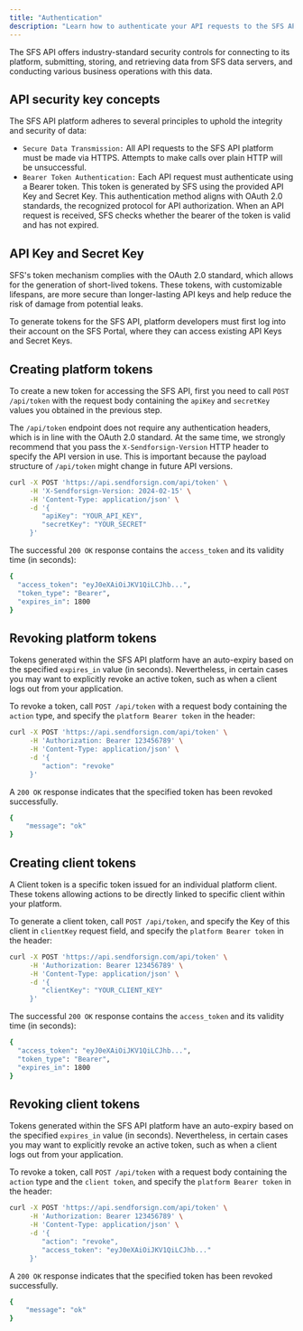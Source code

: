 ```yaml
---
title: "Authentication"
description: "Learn how to authenticate your API requests to the SFS API platform."
---
```


The SFS API offers industry-standard security controls for connecting to its platform, submitting, storing, 
and retrieving data from SFS data servers, and conducting various business operations with this data.

## API security key concepts

The SFS API platform adheres to several principles to uphold the integrity and security of data:

- `Secure Data Transmission:` All API requests to the SFS API platform must be made via HTTPS. Attempts to make 
calls over plain HTTP will be unsuccessful.
- `Bearer Token Authentication:` Each API request must authenticate using a Bearer token. This token is generated by 
SFS using the provided API Key and Secret Key. This authentication method aligns with OAuth 2.0 standards, 
the recognized protocol for API authorization. When an API request is received, 
SFS checks whether the bearer of the token is valid and has not expired.

## API Key and Secret Key

SFS's token mechanism complies with the OAuth 2.0 standard, which allows for the generation of short-lived tokens. 
These tokens, with customizable lifespans, are more secure than longer-lasting API keys and help reduce the risk of 
damage from potential leaks.

To generate tokens for the SFS API, platform developers must first log into their account on the SFS Portal, where 
they can access existing API Keys and Secret Keys.

## Creating platform tokens

To create a new token for accessing the SFS API, first you need to call `POST /api/token` with the request body 
containing the `apiKey` and `secretKey` values you obtained in the previous step.

The `/api/token` endpoint does not require any authentication headers, which is in line with the OAuth 2.0 standard. 
At the same time, we strongly recommend that you pass the `X-Sendforsign-Version` HTTP header to specify the API 
version in use. This is important because the payload structure of `/api/token` might change in future API versions.

```bash cURL
curl -X POST 'https://api.sendforsign.com/api/token' \
     -H 'X-Sendforsign-Version: 2024-02-15' \
     -H 'Content-Type: application/json' \
     -d '{
        "apiKey": "YOUR_API_KEY",
        "secretKey": "YOUR_SECRET"
     }'
```

The successful `200 OK` response contains the `access_token` and its validity time (in seconds):

```bash JSON
{
  "access_token": "eyJ0eXAiOiJKV1QiLCJhb...",
  "token_type": "Bearer",
  "expires_in": 1800
}
```

## Revoking platform tokens

Tokens generated within the SFS API platform have an auto-expiry based on the specified `expires_in` value 
(in seconds). Nevertheless, in certain cases you may want to explicitly revoke an active token, such as when 
a client logs out from your application.

To revoke a token, call `POST /api/token` with a request body containing the `action` type, and specify the 
`platform Bearer token` in the header:

```bash cURL
curl -X POST 'https://api.sendforsign.com/api/token' \
     -H 'Authorization: Bearer 123456789' \
     -H 'Content-Type: application/json' \
     -d '{
        "action": "revoke"
     }'
```

A `200 OK` response indicates that the specified token has been revoked successfully.

```bash JSON
{
    "message": "ok"
}
```

## Creating client tokens

A Client token is a specific token issued for an individual platform client. 
These tokens allowing actions to be directly linked to specific client within your platform.

To generate a client token, call `POST /api/token`, and specify the Key of this client in `clientKey` request field,
and specify the `platform Bearer token` in the header:

```bash cURL
curl -X POST 'https://api.sendforsign.com/api/token' \
     -H 'Authorization: Bearer 123456789' \
     -H 'Content-Type: application/json' \
     -d '{
        "clientKey": "YOUR_CLIENT_KEY"
     }'
```

The successful `200 OK` response contains the `access_token` and its validity time (in seconds):

```bash JSON
{
  "access_token": "eyJ0eXAiOiJKV1QiLCJhb...",
  "token_type": "Bearer",
  "expires_in": 1800
}
```

## Revoking client tokens

Tokens generated within the SFS API platform have an auto-expiry based on the specified `expires_in` value 
(in seconds). Nevertheless, in certain cases you may want to explicitly revoke an active token, such as when 
a client logs out from your application.

To revoke a token, call `POST /api/token` with a request body containing the `action` type and the `client token`,
and specify the `platform Bearer token` in the header:

```bash cURL
curl -X POST 'https://api.sendforsign.com/api/token' \
     -H 'Authorization: Bearer 123456789' \
     -H 'Content-Type: application/json' \
     -d '{
        "action": "revoke",
        "access_token": "eyJ0eXAiOiJKV1QiLCJhb..."
     }'
```

A `200 OK` response indicates that the specified token has been revoked successfully.

```bash JSON
{
    "message": "ok"
}
```
